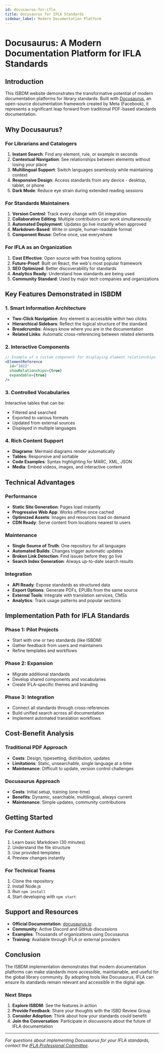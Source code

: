 ```yaml
---
id: docusaurus-for-ifla
title: Docusaurus for IFLA Standards
sidebar_label: Modern Documentation Platform
---
```


# Docusaurus: A Modern Documentation Platform for IFLA Standards

## Introduction

This ISBDM website demonstrates the transformative potential of modern documentation platforms for library standards. Built with [Docusaurus](https://docusaurus.io/), an open-source documentation framework created by Meta (Facebook), it represents a significant leap forward from traditional PDF-based standards documentation.

## Why Docusaurus?

### For Librarians and Catalogers

1. **Instant Search**: Find any element, rule, or example in seconds
2. **Contextual Navigation**: See relationships between elements without losing your place
3. **Multilingual Support**: Switch languages seamlessly while maintaining context
4. **Responsive Design**: Access standards from any device - desktop, tablet, or phone
5. **Dark Mode**: Reduce eye strain during extended reading sessions

### For Standards Maintainers

1. **Version Control**: Track every change with Git integration
2. **Collaborative Editing**: Multiple contributors can work simultaneously
3. **Automated Deployment**: Updates go live instantly when approved
4. **Markdown-Based**: Write in simple, human-readable format
5. **Component Reuse**: Define once, use everywhere

### For IFLA as an Organization

1. **Cost Effective**: Open source with free hosting options
2. **Future-Proof**: Built on React, the web's most popular framework
3. **SEO Optimized**: Better discoverability for standards
4. **Analytics Ready**: Understand how standards are being used
5. **Community Standard**: Used by major tech companies and organizations

## Key Features Demonstrated in ISBDM

### 1. Smart Information Architecture

- **Two-Click Navigation**: Any element is accessible within two clicks
- **Hierarchical Sidebars**: Reflect the logical structure of the standard
- **Breadcrumbs**: Always know where you are in the documentation
- **Related Links**: Automatic cross-referencing between related elements

### 2. Interactive Components

```jsx
// Example of a custom component for displaying element relationships
<ElementReference 
  id="1022"
  showRelationships={true}
  expandable={true}
/>
```

### 3. Controlled Vocabularies

Interactive tables that can be:
- Filtered and searched
- Exported to various formats
- Updated from external sources
- Displayed in multiple languages

### 4. Rich Content Support

- **Diagrams**: Mermaid diagrams render automatically
- **Tables**: Responsive and sortable
- **Code Examples**: Syntax highlighting for MARC, XML, JSON
- **Media**: Embed videos, images, and interactive content

## Technical Advantages

### Performance

- **Static Site Generation**: Pages load instantly
- **Progressive Web App**: Works offline once cached
- **Optimized Assets**: Images and resources load on demand
- **CDN Ready**: Serve content from locations nearest to users

### Maintenance

- **Single Source of Truth**: One repository for all languages
- **Automated Builds**: Changes trigger automatic updates
- **Broken Link Detection**: Find issues before they go live
- **Search Index Generation**: Always up-to-date search results

### Integration

- **API Ready**: Expose standards as structured data
- **Export Options**: Generate PDFs, EPUBs from the same source
- **External Tools**: Integrate with translation services, CMSs
- **Analytics**: Track usage patterns and popular sections

## Implementation Path for IFLA Standards

### Phase 1: Pilot Projects
- Start with one or two standards (like ISBDM)
- Gather feedback from users and maintainers
- Refine templates and workflows

### Phase 2: Expansion
- Migrate additional standards
- Develop shared components and vocabularies
- Create IFLA-specific themes and branding

### Phase 3: Integration
- Connect all standards through cross-references
- Build unified search across all documentation
- Implement automated translation workflows

## Cost-Benefit Analysis

### Traditional PDF Approach
- **Costs**: Design, typesetting, distribution, updates
- **Limitations**: Static, unsearchable, single language at a time
- **Maintenance**: Difficult to update, version control challenges

### Docusaurus Approach
- **Costs**: Initial setup, training (one-time)
- **Benefits**: Dynamic, searchable, multilingual, always current
- **Maintenance**: Simple updates, community contributions

## Getting Started

### For Content Authors
1. Learn basic Markdown (30 minutes)
2. Understand the file structure
3. Use provided templates
4. Preview changes instantly

### For Technical Teams
1. Clone the repository
2. Install Node.js
3. Run `npm install`
4. Start developing with `npm start`

## Support and Resources

- **Official Documentation**: [docusaurus.io](https://docusaurus.io/)
- **Community**: Active Discord and GitHub discussions
- **Examples**: Thousands of organizations using Docusaurus
- **Training**: Available through IFLA or external providers

## Conclusion

The ISBDM implementation demonstrates that modern documentation platforms can make standards more accessible, maintainable, and useful for the global library community. By adopting tools like Docusaurus, IFLA can ensure its standards remain relevant and accessible in the digital age.

### Next Steps

1. **Explore ISBDM**: See the features in action
2. **Provide Feedback**: Share your thoughts with the ISBD Review Group
3. **Consider Adoption**: Think about how your standards could benefit
4. **Join the Conversation**: Participate in discussions about the future of IFLA documentation

---

*For questions about implementing Docusaurus for your IFLA standards, contact the [IFLA Professional Committee](https://www.ifla.org/).*